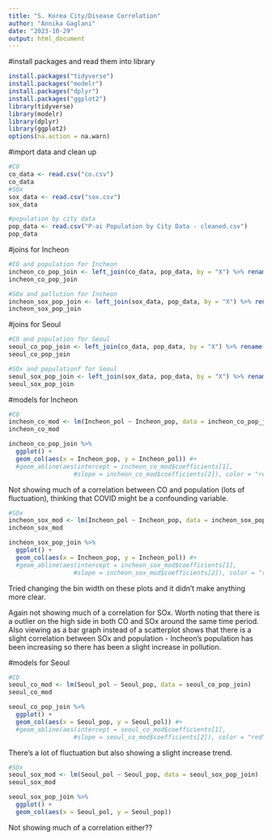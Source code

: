 ```yaml
---
title: "S. Korea City/Disease Correlation"
author: "Annika Gaglani"
date: "2023-10-29"
output: html_document
---
```


#install packages and read them into library
```r
install.packages("tidyverse")
install.packages("modelr")
install.packages("dplyr")
install.packages("ggplot2")
library(tidyverse)
library(modelr)
library(dplyr)
library(ggplot2)
options(na.action = na.warn)
```

#import data and clean up
```r
#CO
co_data <- read.csv("co.csv")
co_data
#SOx
sox_data <- read.csv("sox.csv")
sox_data
```
```r
#population by city data
pop_data <- read.csv("P-ai Population by City Data - cleaned.csv")
pop_data
```

#joins for Incheon
```r
#CO and population for Incheon
incheon_co_pop_join <- left_join(co_data, pop_data, by = "X") %>% rename("Incheon_pol" = Incheon.x, "Incheon_pop" = Incheon.y)
incheon_co_pop_join
```

```r
#SOx and pollution for Incheon
incheon_sox_pop_join <- left_join(sox_data, pop_data, by = "X") %>% rename("Incheon_pol" = Incheon.x, "Incheon_pop" = Incheon.y)
incheon_sox_pop_join
```

#joins for Seoul
```r
#CO and population for Seoul
seoul_co_pop_join <- left_join(co_data, pop_data, by = "X") %>% rename("Seoul_pol" = Seoul.x, "Seoul_pop" = Seoul.y)
seoul_co_pop_join
```

```r
#SOx and populationf for Seoul
seoul_sox_pop_join <- left_join(sox_data, pop_data, by = "X") %>% rename("Seoul_pol" = Seoul.x, "Seoul_pop" = Seoul.y)
seoul_sox_pop_join
```


#models for Incheon
```r
#CO
incheon_co_mod <- lm(Incheon_pol ~ Incheon_pop, data = incheon_co_pop_join)
incheon_co_mod

incheon_co_pop_join %>%
  ggplot() +
  geom_col(aes(x = Incheon_pop, y = Incheon_pol)) #+
  #geom_abline(aes(intercept = incheon_co_mod$coefficients[1],
                  #slope = incheon_co_mod$coefficients[2]), color = "red")
```
Not showing much of a correlation between CO and population (lots of fluctuation), thinking that COVID might be a confounding variable.

```r
#SOx
incheon_sox_mod <- lm(Incheon_pol ~ Incheon_pop, data = incheon_sox_pop_join)
incheon_sox_mod

incheon_sox_pop_join %>%
  ggplot() +
  geom_col(aes(x = Incheon_pop, y = Incheon_pol)) #+
  #geom_abline(aes(intercept = incheon_sox_mod$coefficients[1],
                  #slope = incheon_sox_mod$coefficients[2]), color = "red")
```
Tried changing the bin width on these plots and it didn't make anything more clear.

Again not showing much of a correlation for SOx. Worth noting that there is a outlier on the high side in both CO and SOx around the same time period. Also viewing as a bar graph instead of a scatterplot shows that there is a slight correlation between SOx and population - Incheon's population has been increasing so there has been a slight increase in pollution. 

#models for Seoul
```r
#CO
seoul_co_mod <- lm(Seoul_pol ~ Seoul_pop, data = seoul_co_pop_join)
seoul_co_mod

seoul_co_pop_join %>%
  ggplot() +
  geom_col(aes(x = Seoul_pop, y = Seoul_pol)) #+
  #geom_abline(aes(intercept = seoul_co_mod$coefficients[1],
                  #slope = seoul_co_mod$coefficients[2]), color = "red")
```
There's a lot of fluctuation but also showing a slight increase trend. 

```r
#SOx
seoul_sox_mod <- lm(Seoul_pol ~ Seoul_pop, data = seoul_sox_pop_join)
seoul_sox_mod

seoul_sox_pop_join %>%
  ggplot() +
  geom_col(aes(x = Seoul_pol, y = Seoul_pop))
```
Not showing much of a correlation either??
